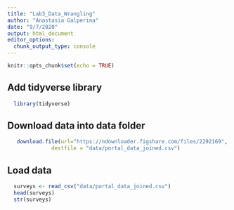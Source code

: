 ```yaml
---
title: "Lab3_Data_Wrangling"
author: "Anastasia Galperina"
date: "9/7/2020"
output: html_document
editor_options: 
  chunk_output_type: console
---
```


```r
knitr::opts_chunk$set(echo = TRUE)
```

## Add tidyverse library
```r
  library(tidyverse)
```

## Download data into data folder
```r
   download.file(url="https://ndownloader.figshare.com/files/2292169",
              destfile = "data/portal_data_joined.csv")
```

## Load data
```r
  surveys <- read_csv("data/portal_data_joined.csv")
  head(surveys)
  str(surveys)
```
